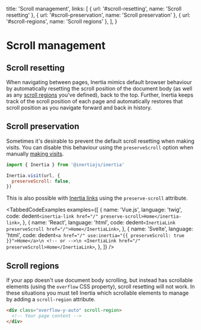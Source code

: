 
  title: 'Scroll management',
  links: [
    { url: '#scroll-resetting', name: 'Scroll resetting' },
    { url: '#scroll-preservation', name: 'Scroll preservation' },
    { url: '#scroll-regions', name: 'Scroll regions' },
  ],
}

# Scroll management

## Scroll resetting

When navigating between pages, Inertia mimics default browser behaviour by automatically resetting the scroll position of the document body (as well as any [scroll regions](#scroll-regions) you've defined), back to the top. Further, Inertia keeps track of the scroll position of each page and automatically restores that scroll position as you navigate forward and back in history.

## Scroll preservation

Sometimes it's desirable to prevent the default scroll resetting when making visits. You can disable this behaviour using the `preserveScroll` option when manually [making visits](/requests).

```js
import { Inertia } from '@inertiajs/inertia'

Inertia.visit(url, {
  preserveScroll: false,
})
```

This is also possible with [Inertia links](/links) using the `preserve-scroll` attribute.

<TabbedCodeExamples
  examples={[
    {
      name: 'Vue.js',
      language: 'twig',
      code: dedent`
        <inertia-link href="/" preserve-scroll>Home</inertia-link>
      `,
    },
    {
      name: 'React',
      language: 'html',
      code: dedent`
        <InertiaLink preserveScroll href="/">Home</InertiaLink>
      `,
    },
    {
      name: 'Svelte',
      language: 'html',
      code: dedent`
        <a href="/" use:inertia="{{ preserveScroll: true }}">Home</a>\n
        <!-- or -->\n
        <InertiaLink href="/" preserveScroll>Home</InertiaLink>
      `,
    },
  ]}
/>

## Scroll regions

If your app doesn't use document body scrolling, but instead has scrollable elements (using the `overflow` CSS property), scroll resetting will not work. In these situations you must tell Inertia which scrollable elements to manage by adding a `scroll-region` attribute.

```html
<div class="overflow-y-auto" scroll-region>
  <!-- Your page content -->
</div>
```
